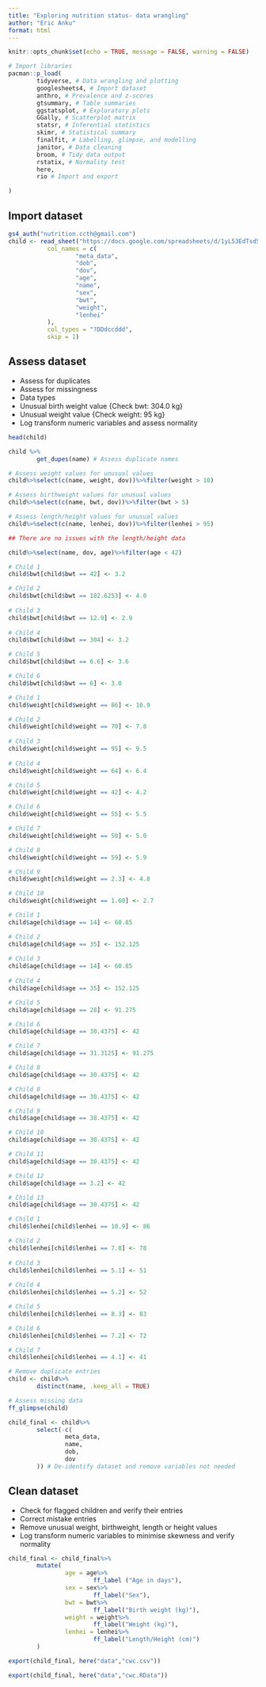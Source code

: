 ```yaml
---
title: "Exploring nutrition status- data wrangling"
author: "Eric Anku"
format: html
---
```



```r
knitr::opts_chunk$set(echo = TRUE, message = FALSE, warning = FALSE)
```

```r
# Import libraries
pacman::p_load(
        tidyverse, # Data wrangling and plotting
        googlesheets4, # Import dataset
        anthro, # Prevalence and z-scores
        gtsummary, # Table summaries
        ggstatsplot, # Exploratory plots
        GGally, # Scatterplot matrix
        statsr, # Inferential statistics
        skimr, # Statistical summary
        finalfit, # Labelling, glimpse, and modelling
        janitor, # Data cleaning
        broom, # Tidy data output
        rstatix, # Normality test
        here,
        rio # Import and export

)
```


## Import dataset

```r
gs4_auth("nutrition.ccth@gmail.com")
child <- read_sheet("https://docs.google.com/spreadsheets/d/1yL53EdTsd5fbDmAHltv79TFbVULi4KfxYXmRXA2njYA/edit?usp=sharing",
           col_names = c(
                   "meta_data",
                   "dob",
                   "dov",
                   "age",
                   "name",
                   "sex",
                   "bwt",
                   "weight",
                   "lenhei"
           ),
           col_types = "?DDdccddd",
           skip = 1)
```



## Assess dataset

- Assess for duplicates
- Assess for missingness
- Data types
- Unusual birth weight value {Check bwt: 304.0 kg}
- Unusual weight value {Check weight: 95 kg}
- Log transform numeric variables and assess normality


```r
head(child)
```

```r
child %>% 
        get_dupes(name) # Assess duplicate names
```



```r
# Assess weight values for unusual values
child%>%select(c(name, weight, dov))%>%filter(weight > 10)
```

```r
# Assess birthweight values for unusual values
child%>%select(c(name, bwt, dov))%>%filter(bwt > 5)
```


```r
# Assess length/height values for unusual values
child%>%select(c(name, lenhei, dov))%>%filter(lenhei > 95)

## There are no issues with the length/height data
```


```r
child%>%select(name, dov, age)%>%filter(age < 42)
```


```r
# Child 1 
child$bwt[child$bwt == 42] <- 3.2

# Child 2
child$bwt[child$bwt == 182.6253] <- 4.0
 
# Child 3
child$bwt[child$bwt == 12.9] <- 2.9
 
# Child 4
child$bwt[child$bwt == 304] <- 3.2

# Child 5
child$bwt[child$bwt == 6.6] <- 3.6

# Child 6
child$bwt[child$bwt == 6] <- 3.0
```

```r
# Child 1 
child$weight[child$weight == 86] <- 10.9

# Child 2
child$weight[child$weight == 70] <- 7.8
 
# Child 3
child$weight[child$weight == 95] <- 9.5
 
# Child 4
child$weight[child$weight == 64] <- 6.4

# Child 5
child$weight[child$weight == 42] <- 4.2

# Child 6
child$weight[child$weight == 55] <- 5.5

# Child 7
child$weight[child$weight == 50] <- 5.0

# Child 8
child$weight[child$weight == 59] <- 5.9

# Child 9
child$weight[child$weight == 2.3] <- 4.8

# Child 10
child$weight[child$weight == 1.60] <- 2.7
```


```r
# Child 1 
child$age[child$age == 14] <- 60.85

# Child 2
child$age[child$age == 35] <- 152.125
 
# Child 3
child$age[child$age == 14] <- 60.85
 
# Child 4
child$age[child$age == 35] <- 152.125

# Child 5
child$age[child$age == 28] <- 91.275

# Child 6
child$age[child$age == 30.4375] <- 42

# Child 7
child$age[child$age == 31.3125] <- 91.275

# Child 8
child$age[child$age == 30.4375] <- 42

# Child 8
child$age[child$age == 30.4375] <- 42

# Child 9
child$age[child$age == 38.4375] <- 42

# Child 10
child$age[child$age == 30.4375] <- 42

# Child 11
child$age[child$age == 30.4375] <- 42

# Child 12
child$age[child$age == 3.2] <- 42

# Child 13
child$age[child$age == 30.4375] <- 42
```

```r
# Child 1 
child$lenhei[child$lenhei == 10.9] <- 86

# Child 2
child$lenhei[child$lenhei == 7.8] <- 78
 
# Child 3
child$lenhei[child$lenhei == 5.1] <- 51
 
# Child 4
child$lenhei[child$lenhei == 5.2] <- 52

# Child 5
child$lenhei[child$lenhei == 8.3] <- 83

# Child 6
child$lenhei[child$lenhei == 7.2] <- 72

# Child 7
child$lenhei[child$lenhei == 4.1] <- 41
```


```r
# Remove duplicate entries
child <- child%>%
        distinct(name, .keep_all = TRUE)
```


```r
# Assess missing data
ff_glimpse(child)
```


```r
child_final <- child%>%
        select(-c(
                meta_data,
                name,
                dob,
                dov
        )) # De-identify dataset and remove variables not needed
```


## Clean dataset

- Check for flagged children and verify their entries
- Correct mistake entries 
- Remove unusual weight, birthweight, length or height values
- Log transform numeric variables to minimise skewness and verify normality

```r
child_final <- child_final%>%
        mutate(
                age = age%>%
                        ff_label ("Age in days"),
                sex = sex%>%
                        ff_label("Sex"),
                bwt = bwt%>%
                        ff_label("Birth weight (kg)"),
                weight = weight%>%
                        ff_label("Weight (kg)"),
                lenhei = lenhei%>%
                        ff_label("Length/Height (cm)")
        )
```

```r
export(child_final, here("data","cwc.csv"))
```

```r
export(child_final, here("data","cwc.RData"))
```

